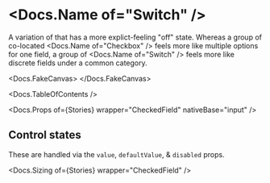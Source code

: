 


<Meta of={Stories} />

# <Docs.Name of="Switch" />

A variation of <Docs of="Checkbox" /> that has a more explict-feeling "off"
state. Whereas a group of co-located <Docs.Name of="Checkbox" /> feels more like
multiple options for one field, a group of <Docs.Name of="Switch" /> feels more
like discrete fields under a common category.

<Docs.FakeCanvas>
  <Switch sizer={Switch.sizer.medium} label="Switch me" />
</Docs.FakeCanvas>

<Docs.TableOfContents />

<Docs.Props of={Stories} wrapper="CheckedField" nativeBase="input" />

## Control states

These are handled via the `value`, `defaultValue`, & `disabled` props.

<Canvas of={Stories.AllControlStates} sourceState="shown" />

<Docs.Sizing of={Stories} wrapper="CheckedField" />
